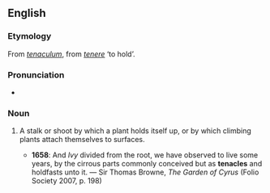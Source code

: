 ==English==

===Etymology===
From {{etyl|la|en}} ''[[tenaculum]]'', from ''[[tenere]]'' ‘to hold’.

===Pronunciation===
* {{IPA|/ˈtɛnəkəl/|lang=en}}

===Noun===
{{en-noun}}

# {{context|rare|lang=en}} A stalk or shoot by which a plant holds itself up, or by which climbing plants attach themselves to surfaces.
#* '''1658''': And ''Ivy'' divided from the root, we have observed to live some years, by the cirrous parts commonly conceived but as '''tenacles''' and holdfasts unto it. — Sir Thomas Browne, ''The Garden of Cyrus'' (Folio Society 2007, p. 198)